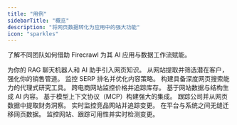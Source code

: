 ```yaml
---
title: "用例"
sidebarTitle: "概览"
description: "将网页数据转化为应用中的强大功能"
icon: "sparkles"
---
```


了解不同团队如何借助 Firecrawl 为其 AI 应用与数据工作流赋能。

<CardGroup cols={2}>
  <Card title="AI Platforms" href="/zh/use-cases/ai-platforms">
    为你的 RAG 聊天机器人和 AI 助手引入网页知识。
  </Card>

  <Card title="Lead Enrichment" href="/zh/use-cases/lead-enrichment">
    从网站提取并筛选潜在客户，强化你的销售管道。
  </Card>

  <Card title="SEO Platforms" href="/zh/use-cases/seo-platforms">
    监控 SERP 排名并优化内容策略。
  </Card>

  <Card title="Deep Research" href="/zh/use-cases/deep-research">
    构建具备深度网页搜索能力的代理式研究工具。
  </Card>

  <Card title="Product & E-commerce" href="/zh/use-cases/product-ecommerce">
    跨电商网站监控价格并追踪库存。
  </Card>

  <Card title="Content Generation" href="/zh/use-cases/content-generation">
    基于网站数据与结构生成 AI 内容。
  </Card>

  <Card title="Developers & MCP" href="/zh/use-cases/developers-mcp">
    基于模型上下文协议（MCP）构建强大的集成。
  </Card>

  <Card title="Investment & Finance" href="/zh/use-cases/investment-finance">
    跟踪公司并从网页数据中提取财务洞察。
  </Card>

  <Card title="Competitive Intelligence" href="/zh/use-cases/competitive-intelligence">
    实时监控竞品网站并追踪变更。
  </Card>

  <Card title="Data Migration" href="/zh/use-cases/data-migration">
    在平台与系统之间无缝迁移网页数据。
  </Card>

  <Card title="Observability" href="/zh/use-cases/observability">
    监控网站、跟踪可用性并实时检测变更。
  </Card>
</CardGroup>